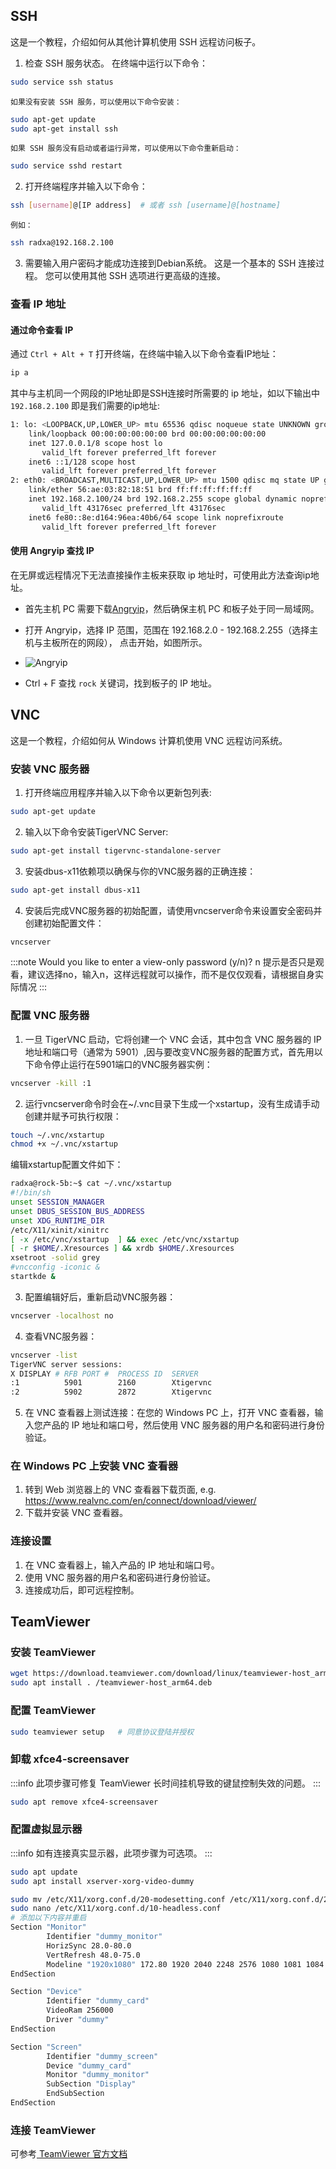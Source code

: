 ## SSH

这是一个教程，介绍如何从其他计算机使用 SSH 远程访问板子。

1.  检查 SSH 服务状态。 在终端中运行以下命令：

```bash
sudo service ssh status
```

    如果没有安装 SSH 服务，可以使用以下命令安装：

```bash
sudo apt-get update
sudo apt-get install ssh
```

    如果 SSH 服务没有启动或者运行异常，可以使用以下命令重新启动：

```bash
sudo service sshd restart
```

2.  打开终端程序并输入以下命令：

```bash
ssh [username]@[IP address]  # 或者 ssh [username]@[hostname]
```

    例如：

```bash
ssh radxa@192.168.2.100
```

3.  需要输入用户密码才能成功连接到Debian系统。
    这是一个基本的 SSH 连接过程。 您可以使用其他 SSH 选项进行更高级的连接。

### 查看 IP 地址

#### 通过命令查看 IP

通过 `Ctrl + Alt + T` 打开终端，在终端中输入以下命令查看IP地址：

```bash
ip a
```

其中与主机同一个网段的IP地址即是SSH连接时所需要的 ip 地址，如以下输出中 `192.168.2.100` 即是我们需要的ip地址:

```bash
1: lo: <LOOPBACK,UP,LOWER_UP> mtu 65536 qdisc noqueue state UNKNOWN group default qlen 1000
    link/loopback 00:00:00:00:00:00 brd 00:00:00:00:00:00
    inet 127.0.0.1/8 scope host lo
       valid_lft forever preferred_lft forever
    inet6 ::1/128 scope host
       valid_lft forever preferred_lft forever
2: eth0: <BROADCAST,MULTICAST,UP,LOWER_UP> mtu 1500 qdisc mq state UP group default qlen 1000
    link/ether 56:ae:03:82:18:51 brd ff:ff:ff:ff:ff:ff
    inet 192.168.2.100/24 brd 192.168.2.255 scope global dynamic noprefixroute eth0
       valid_lft 43176sec preferred_lft 43176sec
    inet6 fe80::8e:d164:96ea:40b6/64 scope link noprefixroute
       valid_lft forever preferred_lft forever
```

#### 使用 Angryip 查找 IP

在无屏或远程情况下无法直接操作主板来获取 ip 地址时，可使用此方法查询ip地址。

- 首先主机 PC 需要下载[Angryip](https://angryip.org/download/)，然后确保主机 PC 和板子处于同一局域网。

- 打开 Angryip，选择 IP 范围，范围在 192.168.2.0 - 192.168.2.255（选择主机与主板所在的网段）， 点击开始，如图所示。

- ![Angryip](/img/configuration/ssh-Angryip.webp)

- Ctrl + F 查找 `rock` 关键词，找到板子的 IP 地址。

## VNC

这是一个教程，介绍如何从 Windows 计算机使用 VNC 远程访问系统。

### 安装 VNC 服务器

1. 打开终端应用程序并输入以下命令以更新包列表:

```bash
sudo apt-get update
```

2. 输入以下命令安装TigerVNC Server:

```bash
sudo apt-get install tigervnc-standalone-server
```

3. 安装dbus-x11依赖项以确保与你的VNC服务器的正确连接：

```bash
sudo apt-get install dbus-x11
```

4. 安装后完成VNC服务器的初始配置，请使用vncserver命令来设置安全密码并创建初始配置文件：

```bash
vncserver
```

:::note
Would you like to enter a view-only password (y/n)? n 提示是否只是观看，建议选择no，输入n，这样远程就可以操作，而不是仅仅观看，请根据自身实际情况
:::

### 配置 VNC 服务器

1. 一旦 TigerVNC 启动，它将创建一个 VNC 会话，其中包含 VNC 服务器的 IP 地址和端口号（通常为 5901）,因与要改变VNC服务器的配置方式，首先用以下命令停止运行在5901端口的VNC服务器实例：

```bash
vncserver -kill :1
```

2. 运行vncserver命令时会在~/.vnc目录下生成一个xstartup，没有生成请手动创建并赋予可执行权限：

```bash
touch ~/.vnc/xstartup
chmod +x ~/.vnc/xstartup
```

编辑xstartup配置文件如下：

```bash
radxa@rock-5b:~$ cat ~/.vnc/xstartup
#!/bin/sh
unset SESSION_MANAGER
unset DBUS_SESSION_BUS_ADDRESS
unset XDG_RUNTIME_DIR
/etc/X11/xinit/xinitrc
[ -x /etc/vnc/xstartup  ] && exec /etc/vnc/xstartup
[ -r $HOME/.Xresources ] && xrdb $HOME/.Xresources
xsetroot -solid grey
#vncconfig -iconic &
startkde &
```

3. 配置编辑好后，重新启动VNC服务器：

```bash
vncserver -localhost no
```

4. 查看VNC服务器：

```bash
vncserver -list
TigerVNC server sessions:
X DISPLAY #	RFB PORT #	PROCESS ID	SERVER
:1         	5901      	2160      	Xtigervnc
:2         	5902      	2872      	Xtigervnc
```

5. 在 VNC 查看器上测试连接：在您的 Windows PC 上，打开 VNC 查看器，输入您产品的 IP 地址和端口号，然后使用 VNC 服务器的用户名和密码进行身份验证。

### 在 Windows PC 上安装 VNC 查看器

1. 转到 Web 浏览器上的 VNC 查看器下载页面, e.g. https://www.realvnc.com/en/connect/download/viewer/
2. 下载并安装 VNC 查看器。

### 连接设置

1. 在 VNC 查看器上，输入产品的 IP 地址和端口号。
2. 使用 VNC 服务器的用户名和密码进行身份验证。
3. 连接成功后，即可远程控制。

## TeamViewer

### 安装 TeamViewer

```bash
wget https://download.teamviewer.com/download/linux/teamviewer-host_arm64.deb
sudo apt install . /teamviewer-host_arm64.deb
```

### 配置 TeamViewer

```bash
sudo teamviewer setup   # 同意协议登陆并授权
```

### 卸载 xfce4-screensaver

:::info
此项步骤可修复 TeamViewer 长时间挂机导致的键鼠控制失效的问题。
:::

```bash
sudo apt remove xfce4-screensaver
```

### 配置虚拟显示器

:::info
如有连接真实显示器，此项步骤为可选项。
:::

```bash
sudo apt update
sudo apt install xserver-xorg-video-dummy

sudo mv /etc/X11/xorg.conf.d/20-modesetting.conf /etc/X11/xorg.conf.d/20-modesetting.bak
sudo nano /etc/X11/xorg.conf.d/10-headless.conf
# 添加以下内容并重启
Section "Monitor"
        Identifier "dummy_monitor"
        HorizSync 28.0-80.0
        VertRefresh 48.0-75.0
        Modeline "1920x1080" 172.80 1920 2040 2248 2576 1080 1081 1084 1118
EndSection

Section "Device"
        Identifier "dummy_card"
        VideoRam 256000
        Driver "dummy"
EndSection

Section "Screen"
        Identifier "dummy_screen"
        Device "dummy_card"
        Monitor "dummy_monitor"
        SubSection "Display"
        EndSubSection
EndSection
```

### 连接 TeamViewer

可参考[ TeamViewer 官方文档](https://community.teamviewer.com/Chinese/kb/articles/109101-%E9%80%9A%E8%BF%87teamviewer-%E8%BF%9E%E6%8E%A5)
